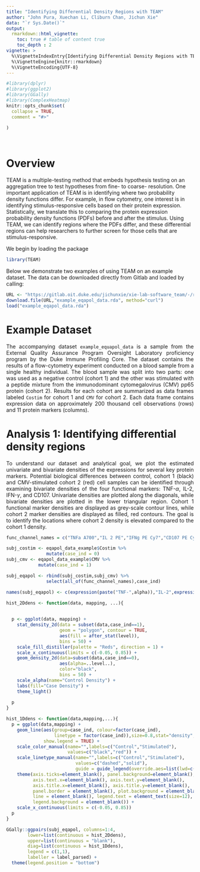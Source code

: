 ```yaml
---
title: "Identifying Differential Density Regions with TEAM"
author: "John Pura, Xuechan Li, Cliburn Chan, Jichun Xie"
data: "`r Sys.Date()`"
output: 
  rmarkdown::html_vignette:
    toc: true # table of content true
    toc_depth : 2  
vignette: >
  %\VignetteIndexEntry{Identifying Differential Density Regions with TEAM}
  %\VignetteEngine{knitr::rmarkdown}
  %\VignetteEncoding{UTF-8}
---
```


  
```r
#library(dplyr)
#library(ggplot2)
#library(GGally)
#library(ComplexHeatmap)
knitr::opts_chunk$set(
  collapse = TRUE,
  comment = "#>"
  
)
```
&nbsp;

# Overview 

<p align="justify"> 

TEAM is a multiple-testing method that embeds hypothesis testing on an aggregation tree to test hypotheses from fine- to coarse- resolution. One important application of TEAM is in identifying where two probability density functions differ. For example, in flow cytometry, one interest is in identifying stimulus-responsive cells based on their protein expression. Statistically, we translate this to comparing the protein expression probability density functions (PDFs) before and after the stimulus. Using TEAM, we can identify regions where the PDFs differ, and these differential regions can help researchers to further screen for those cells that are stimulus-responsive.
  
 </p>

We begin by loading the package

```r
library(TEAM)
```

Below we demonstrate two examples of using TEAM on an example dataset. The data can be downloaded directly from Gitlab and loaded by calling:

```r
URL <- "https://gitlab.oit.duke.edu/jichunxie/xie-lab-software_team/-/raw/main/TEAM/data/example_eqapol_data.rda"
download.file(URL,"example_eqapol_data.rda", method="curl")
load("example_eqapol_data.rda")
```

# Example Dataset

<p align="justify">
The accompanying dataset `example_equapol_data` is a sample from the External Quality Assurance Program Oversight Laboratory proficiency program by the Duke Immune Profiling Core. The dataset contains the results of a flow-cytometry experiment conducted on a blood sample from a single healthy individual. The blood sample was split into two parts: one was used as a negative control (cohort 1) and the other was stimulated with a peptide mixture from the immunodominant cytomegalovirus (CMV) pp65 protein (cohort 2). Results for each cohort are summarized as data frames labeled `Costim` for cohort 1 and `CMV` for cohort 2. Each data frame contains expression data on approximately 200 thousand cell observations (rows) and 11 protein markers (columns).
 </p>

# Analysis 1: Identifying differential density regions

<p align="justify"> To understand our dataset and analytical goal, we plot the estimated univariate and bivariate densities of the expressions for several key protein markers. Potential biological differences between control, cohort 1 (black) and CMV-stimulated cohort 2 (red) cell samples can be identified through examining bivariate densities of the four functional markers: TNF-$\alpha$, IL-2, IFN-$\gamma$, and CD107. Univariate densities are plotted along the diagonals, while bivariate densities are plotted in the lower triangular region. Cohort 1 functional marker densities are displayed as grey-scale contour lines, while cohort 2 marker densities are displayed as filled, red contours. The goal is to identify the locations where cohort 2 density is elevated compared to the cohort 1 density.
 </p>
  
```r

func_channel_names = c("TNFa A700","IL 2 PE","IFNg PE Cy7","CD107 PE Cy5")

subj_costim <- eqapol_data_example$Costim %>%
               mutate(case_ind = 0)
subj_cmv <- eqapol_data_example$CMV %>%
            mutate(case_ind = 1)

subj_eqapol <- rbind(subj_costim,subj_cmv) %>% 
               select(all_of(func_channel_names),case_ind)

names(subj_eqapol) <- c(expression(paste("TNF-",alpha)),"IL-2",expression(paste("IFN-",gamma)),"CD107","case_ind")

hist_2Ddens <- function(data, mapping, ...){
  

  p <- ggplot(data, mapping) +
    stat_density_2d(data = subset(data,case_ind==1),
                    geom = "polygon", contour = TRUE,
                    aes(fill = after_stat(level)), 
                    bins = 50) +
    scale_fill_distiller(palette = "Reds", direction = 1) +
    scale_x_continuous(limits = c(-0.05, 0.85)) +
    geom_density_2d(data=subset(data,case_ind==0),
                    aes(alpha=..level..),
                    color="black",
                    bins = 50) +
    scale_alpha(name="Control Density") +
    labs(fill="Case Density") +
    theme_light()
  
  p
}

hist_1Ddens <- function(data,mapping,...){
  p = ggplot(data,mapping) + 
    geom_line(aes(group=case_ind, colour=factor(case_ind),
                  linetype = factor(case_ind)),size=0.8,stat="density",
              show.legend = TRUE) +
    scale_color_manual(name="",labels=c("Control","Stimulated"),
                       values=c("black","red")) +
    scale_linetype_manual(name="",labels=c("Control","Stimulated"),
                          values=c("dashed","solid"),
                          guide = guide_legend(override.aes=list(lwd=c(1,1)))) +
    theme(axis.ticks=element_blank(), panel.background=element_blank(),
          axis.text.x=element_blank(), axis.text.y=element_blank(),
          axis.title.x=element_blank(), axis.title.y=element_blank(),
          panel.border = element_blank(), plot.background = element_blank(),
          line = element_blank(), legend.text = element_text(size=12),
          legend.background = element_blank()) +
    scale_x_continuous(limits = c(-0.05, 0.85)) 
  p
}

GGally::ggpairs(subj_eqapol, columns=1:4, 
        lower=list(continuous = hist_2Ddens),
        upper=list(continuous = "blank"),
        diag=list(continuous = hist_1Ddens),
        legend = c(1,1),
        labeller = label_parsed) +
  theme(legend.position = "bottom")

``` 


<!-- ## Creating a partition -->

<!-- <p align="justify"> -->

<!-- Suppose we are interested in comparing the 2D probability density defined by TNF-$\alpha$ and IFN-$\gamma$. TEAM requires the user to specify a partition on the 2D sample space defined over these markers. Here we specify a sequential partition, which is achieved by the following steps: -->
<!-- \begin{enumerate} -->
<!-- \item Pool the cohort 1 and cohort 2 observations. -->
<!-- \item Sort dimensions (markers) from largest to smallest expression variance. -->
<!-- \item Taking the first dimension (highest variance), partition into $m$ bins at the $1/m,\dots,(m-1)/m$ sample quantiles -->
<!-- \item Within each of the resulting bins from the second step, partition the pooled observations along the second dimension (marker) into $m$ bins at the $1/m,\dots,(m-1)/m$ sample quantiles -->
<!-- \end{enumerate} -->
<!-- TEAM can accommodate other user-defined partitions for univariate and bivariate analyses, as long as the partitions result in bins with approximately the same number of samples. </p> -->

<!-- ```{r,message=FALSE,warning=FALSE} -->

<!-- #Cohort 1 -->
<!-- x1 = eqapol_data_example$Costim$`TNFa A700` -->
<!-- y1 = eqapol_data_example$Costim$`IFNg PE Cy7` -->

<!-- #Cohort 2 -->
<!-- x2 = eqapol_data_example$CMV$`TNFa A700` -->
<!-- y2 = eqapol_data_example$CMV$`IFNg PE Cy7` -->

<!-- N1 = length(x1) -->
<!-- N2 = length(x2) -->

<!-- cohort1_df <- data.frame(X=x1,Y=y1) -->
<!-- cohort2_df <- data.frame(X=x2,Y=y2) -->

<!-- #Choose number of bins based on theoretically sound value -->
<!-- m = round(((N1+N2)^2/2)^(1/6)) -->

<!-- partition2D <- create_partition_info(df1=cohort1_df, -->
<!--                                      df2=cohort2_df, -->
<!--                                      m=m) -->

<!-- names(partition2D) -->

<!-- ``` -->

<!-- <p align="justify"> -->
<!-- The object `partition2D` is a list that contains `bin.df`, which contains bin-specific information, including the boundaries, the number of pooled cells, and the number of cohort 2 (stimulated) cells in each bin. -->
<!-- </p> -->


<!-- ## Run TEAM -->

<!-- ```{r,message=FALSE,warning=FALSE} -->
<!-- res <- TEAM(partition_info=partition2D, -->
<!--             L=3, -->
<!--             alpha=0.05) -->

<!-- res$S.list -->
<!-- ``` -->

<!-- <p align="justify"> -->
<!-- The object `res` is a list that contains details on the multiple-testing procedure along each layer of the aggregation tree. The indices of the bins that were identified in each layer are provided in the output. The `bin.df` data frame in `partition2D` can be used to visualize the differential density regions, as well as visualize the characteristics of the individual cells contained within those regions. -->
<!-- </p> -->

<!-- ## Visualize results -->

<!-- <p align="justify"> -->

<!-- The rejected bins (shaded rectangles) can be visualized with the original data. TEAM is able to identify the region enriched for cohort 2 cells in the top-right. It is expected that TEAM will also identify potentially spurious regions, but on average these are controlled at 5\% out of all rejected regions. -->

<!-- </p> -->

<!-- ```{r,message=FALSE,warning=FALSE,echo=FALSE,fig.width = 7, fig.asp = .62} -->

<!-- input_dat <- rbind(cohort1_df, -->
<!--                    cohort2_df) -->
<!-- input_dat$stim_ind <- rep(c(0,1),times=c(N1,N2)) -->

<!-- rect_bins <- data.frame(create.boxes2D(partition2D, -->
<!--                        xll = min(input_dat$X), -->
<!--                        xul = max(input_dat$X), -->
<!--                        yll = min(input_dat$Y), -->
<!--                        yul = max(input_dat$Y) -->
<!--                        )) -->

<!-- rect_bins_TEAM <- rect_bins[res$S.list[[3]],] -->

<!-- ggplot(subj_eqapol, -->
<!--        aes(x=X,y=Y)) + -->
<!--     stat_density_2d(data = subset(input_dat,stim_ind==1), -->
<!--                     geom = "polygon", contour = TRUE, -->
<!--                     aes(x=X,y=Y, -->
<!--                         fill = after_stat(level)), -->
<!--                     bins = 50) + -->
<!--     scale_fill_distiller(palette = "Reds", direction = 1) + -->
<!--     geom_density_2d(data=subset(input_dat,stim_ind==0), -->
<!--                     aes(x=X, -->
<!--                           y=Y, -->
<!--                         alpha=..level..), -->
<!--                     color="black", -->
<!--                     bins = 50) + -->
<!--     geom_rect(mapping=aes(xmin=lower.x,xmax=upper.x,ymin=lower.y,ymax=upper.y), -->
<!--               data = rect_bins_TEAM, -->
<!--               fill="blue", -->
<!--               color=NA, alpha=0.05,inherit.aes = FALSE) + -->
<!--     scale_alpha(name="Control \nCell Density") + -->
<!--     labs(fill="Stimulated \nCell Density", -->
<!--          x=expression(paste("TNF-",alpha)),y=expression(paste("IFN-",gamma))) + -->
<!--     theme_light() -->
<!-- ``` -->

<!-- # Analysis 2: Identifying enriched sets of functional cells -->

<!-- <p align="justify"> -->

<!-- TEAM is designed to identify differential density regions. It cannot directly tell us which cells are activated. On the other hand, we can perform additional screening to narrow down the differential density regions to enrichment sets containing activated cells. The main idea is to utilize the subspaces spanned by key protein markers. Specifically, we create subspaces based on pairwise combinations of markers, apply TEAM to these combinations, and identify differential density regions for each combination. We can then take intersections over all identified regions to define three types of enriched cell sets: monofunctional, bifunctional, and polyfunctional. 
  -->

<!-- In this example, we look at the subspaces defined by pairwise combinations of four functional markers from above: TNF-$\alpha$, IL-2, IFN-$\gamma$, and CD107. We apply TEAM to each of the six bivariate subspaces spanned by these markers. Monofunctional enriched cell sets (activated in one marker) are expected to belong to three or four of these subspaces. Bifunctional enriched cell sets (activated in two markers) are expected to belong to five out of the six subspaces. Finally, polyfunctional enriched cell sets (activated in at least three markers) are expected to belong to all six subspaces. -->

<!-- </p> -->

<!-- ## Setup the subanalyses  -->
<!-- <p align="justify"> -->

<!-- First we generate all the bivariate combinations of the four markers that will be used to specify the subanalyses. -->
<!-- </p> -->

<!-- ```{r pairwisecomb} -->
<!-- func_comb <- combn(func_channel_names,2) -->

<!-- func_comb -->
<!-- ``` -->

<!-- ## Run TEAM for each subanalysis -->

<!-- <p align="justify"> -->

<!-- Next, we run TEAM on each bivariate subspace to identify differential density regions, i.e. regions where the the CMV-stimulated cell (cohort 2) density is overexpressed compared to the control cell (cohort 1) density. The main object is `cell_list_TEAM`, which is a list of the cells in the differential density regions that were identified in each of the six subanalyses. TEAM is run to 3 layers with a target FDR of 0.05.  -->

<!-- </p> -->

<!-- ```{r,message=FALSE,warning=FALSE} -->

<!-- #Initialize output object -->
<!-- cell_list_TEAM = vector("list",ncol(func_comb)) -->

<!-- for (j in seq(ncol(func_comb))){ -->

<!--   #print(func_channel_names[j]) -->
<!--   x1 = eqapol_data_example$Costim[[func_comb[1,j]]] -->
<!--   y1 = eqapol_data_example$Costim[[func_comb[2,j]]] -->
<!--   x2 = eqapol_data_example$CMV[[func_comb[1,j]]] -->
<!--   y2 = eqapol_data_example$CMV[[func_comb[2,j]]] -->

<!--   N1 = length(x1) -->
<!--   N2 = length(x2) -->

<!--   #Choose number of bins based on theoretically sound value -->
<!--   m = round(((N1+N2)^2/2)^(1/6)) -->


<!--   cohort1_df <- data.frame(X=x1,Y=y1) -->
<!--   cohort2_df <- data.frame(X=x2,Y=y2) -->

<!--   #Create partition object -->
<!--   partition2D <- create_partition_info(df1=cohort1_df, -->
<!--                                        df2=cohort2_df, -->
<!--                                        m=m) -->

<!--   #Run TEAM to three layers -->
<!--   res <- TEAM(partition_info=partition2D, -->
<!--               L=3, -->
<!--               alpha=0.05) -->


<!--   #Label each cell based on the bin ID  -->
<!--   #This may be a little slow -->
<!--   df.all <- partition2D$dat -->
<!--   box.mats <- create.boxes2D(partition_info = partition2D,lim=1e6) -->
<!--   rownames(df.all) <- NULL -->

<!--   df.all$box.indx <- rep(NA,N1+N2) -->
<!--   for(k in seq(nrow(box.mats))){ -->
<!--     which.obs <- which((df.all$X>=box.mats[k,1] & df.all$X< box.mats[k,3]) &  -->
<!--                          (df.all$Y>=box.mats[k,2] & df.all$Y< box.mats[k,4])) -->
<!--     df.all$box.indx[which.obs] <- k -->
<!--   } -->

<!--   df2 <- subset(df.all,lab==1) -->

<!--   #Cohort 2 cell ID's discovered in each subanalysis -->
<!--   cohort2ID <- tail(seq(N1+N2),N2) -->

<!--   #Subtract off N1 to get cohort 2 IDs since cohort 1 and cohort 2 observations are stacked -->
<!--   #on top of each other internally within TEAM -->
<!--   cell_list_TEAM[[j]] = unique(c(unlist(cell_list_TEAM[[j]]), -->
<!--                                         cohort2ID[which(df2$box.indx%in%res$S.list[[3]])])) - N1 -->
<!-- } -->

<!-- ``` -->

<!-- ## Post-processing -->

<!-- <p align="justify"> -->

<!-- Several functions from the `ComplexHeatmap` package can be used to efficiently compute intersections of individual cells within rejected regions across the six subanalyses. We can then phenotype enriched cell sets accordingly, based on cell intersections between the six subanalyses.  -->

<!-- </p> -->

<!-- ```{r postproc,message=FALSE,warning=FALSE} -->

<!-- func_comb_names <- apply(func_comb,2,function(x) paste(x[1],"+",x[2])) -->

<!-- data_TEAM = list(cell_list_TEAM[[1]], -->
<!--                  cell_list_TEAM[[2]], -->
<!--                  cell_list_TEAM[[3]], -->
<!--                  cell_list_TEAM[[4]], -->
<!--                  cell_list_TEAM[[5]], -->
<!--                  cell_list_TEAM[[6]]) -->

<!-- names(data_TEAM) = func_comb_names -->

<!-- #Count the number of times each cell was included in a differential density region -->
<!-- combmat = ComplexHeatmap::make_comb_mat(data_TEAM,mode="distinct") -->

<!-- comb_deg = ComplexHeatmap::comb_degree(combmat) -->

<!-- intersect1 <- unlist(lapply(names(comb_deg[comb_deg==1]), -->
<!--                             function(x) ComplexHeatmap::extract_comb(combmat,x))) -->
<!-- intersect2 <- unlist(lapply(names(comb_deg[comb_deg==2]), -->
<!--                             function(x) ComplexHeatmap::extract_comb(combmat,x))) -->
<!-- intersect3 <- unlist(lapply(names(comb_deg[comb_deg==3]), -->
<!--                             function(x) ComplexHeatmap::extract_comb(combmat,x))) -->
<!-- intersect4 <- unlist(lapply(names(comb_deg[comb_deg==4]), -->
<!--                             function(x) ComplexHeatmap::extract_comb(combmat,x))) -->
<!-- intersect5 <- unlist(lapply(names(comb_deg[comb_deg==5]), -->
<!--                             function(x) ComplexHeatmap::extract_comb(combmat,x))) -->
<!-- intersect6 <- unlist(lapply(names(comb_deg[comb_deg==6]), -->
<!--                             function(x) ComplexHeatmap::extract_comb(combmat,x))) -->

<!-- ``` -->


<!-- ## Visualize results -->

<!-- We plotted the T cell CD3 vs. CD14-CD19 protein distributions in the form of contour plots. We randomly sampled 50,000 cells in the non-differential regions and plotted their densities in black contours. The monofunctional, bifunctional, and polyfunctional enriched-cell sets are defined above. The densities of the enriched-set cell expressions are plotted in red contours.  These plots show that CD3, a T cell co-receptor (TCR), is down-regulated as the cells become more activated.  -->

<!-- ```{r,message=FALSE,warning=FALSE,echo=FALSE,fig.width = 8, fig.asp = 0.33} -->

<!-- names(eqapol_data_example$CMV)[7:17] <- c("CD57","CD4","CD14-CD19","CD3", -->
<!--                         "CD27","TNFa", -->
<!--                         "CD8","IL-2","CD45RO", -->
<!--                         "CD107","IFNg") -->


<!-- cohort2_all_markers_df <- eqapol_data_example$CMV %>% -->
<!--   dplyr::mutate(disc_comb_label = case_when(row_number()%in%intersect1~ 1, -->
<!--                                             row_number()%in%intersect2~ 2, -->
<!--                                             row_number()%in%intersect3~ 3, -->
<!--                                             row_number()%in%intersect4~ 4, -->
<!--                                             row_number()%in%intersect5~ 5, -->
<!--                                             row_number()%in%intersect6 ~6, -->
<!--                                             TRUE ~ 0), -->
<!--                 disc_comb_label_grp2 = case_when((disc_comb_label%in%c(3,4))~1, -->
<!--                                                  (disc_comb_label==5)~2, -->
<!--                                                  (disc_comb_label==6)~3) -->
<!--   ) %>% -->
<!--   dplyr::arrange(disc_comb_label) #Sort by number of experiments -->

<!-- #Activated cells -->
<!-- cohort2_all_markers_df_act <- cohort2_all_markers_df %>% -->
<!--   subset(!is.na(disc_comb_label_grp2)) -->

<!-- #Non-activated cells -->
<!-- #Add disc_comb_label_grp2 to match labeller values -->
<!-- cohort2_all_markers_df_non_act1 <- cohort2_all_markers_df %>% -->
<!--   dplyr::filter(disc_comb_label==0) %>% -->
<!--   dplyr::mutate(disc_comb_label_grp2=1) -->

<!-- cohort2_all_markers_df_non_act2 <- cohort2_all_markers_df %>% -->
<!--   dplyr::filter(disc_comb_label==0) %>% -->
<!--   dplyr::mutate(disc_comb_label_grp2=2) -->

<!-- cohort2_all_markers_df_non_act3 <- cohort2_all_markers_df %>% -->
<!--   dplyr::filter(disc_comb_label==0) %>% -->
<!--   dplyr::mutate(disc_comb_label_grp2=3) -->

<!-- cohort2_all_markers_df_non_act <- do.call("rbind",list(cohort2_all_markers_df_non_act1, -->
<!--                                                        cohort2_all_markers_df_non_act2, -->
<!--                                                        cohort2_all_markers_df_non_act3)) -->


<!-- cohort2_all_markers_df_sub_gt0 <- subset(cohort2_all_markers_df,disc_comb_label>0) -->

<!-- #Sub-sample for faster plotting -->
<!-- set.seed(1234) -->
<!-- sample_case_indx <- sample(nrow(cohort2_all_markers_df),50000) -->

<!-- cohort2_all_markers_df_sub0_12 <- cohort2_all_markers_df[sample_case_indx,] %>% -->
<!--   dplyr::filter(disc_comb_label==0) %>% -->
<!--   dplyr::mutate(disc_comb_label_grp2=1) -->

<!-- cohort2_all_markers_df_sub0_22 <- cohort2_all_markers_df[sample_case_indx,] %>% -->
<!--   dplyr::filter(disc_comb_label==0) %>% -->
<!--   dplyr::mutate(disc_comb_label_grp2=2) -->

<!-- cohort2_all_markers_df_sub0_32 <- cohort2_all_markers_df[sample_case_indx,] %>% -->
<!--   dplyr::filter(disc_comb_label==0) %>% -->
<!--   dplyr::mutate(disc_comb_label_grp2=3) -->


<!-- cohort2_all_markers_df_sub0_2 <- do.call("rbind",list(cohort2_all_markers_df_sub0_12, -->
<!--                                             cohort2_all_markers_df_sub0_22, -->
<!--                                             cohort2_all_markers_df_sub0_32)) -->


<!-- to_string <- as_labeller(c(`1` = "Monofunctional",  -->
<!--                            `2` = "Bifunctional",  -->
<!--                            `3` = "Polyfunctional")) -->

<!-- ggplot() + -->
<!--   facet_grid(~disc_comb_label_grp2,space = "free",labeller = to_string,drop=TRUE)+ -->
<!--   stat_density_2d(data = cohort2_all_markers_df_sub_gt0[!is.na(cohort2_all_markers_df_sub_gt0$disc_comb_label_grp2),], -->
<!--                   geom = "polygon", contour = TRUE, -->
<!--                   aes(x=`CD14-CD19`,y=CD3,fill = after_stat(level)),  -->
<!--                   bins = 10) + -->
<!--   scale_fill_distiller(palette = "Reds", direction = 1) + -->
<!--   geom_density_2d(data=cohort2_all_markers_df_sub0_2, -->
<!--                   aes(x=`CD14-CD19`,y=CD3,alpha=..level..), -->
<!--                   color="black", -->
<!--                   bins = 50) + -->
<!--   scale_alpha(name="Non-enriched Set \nCell Density") + -->
<!--   labs(fill="Enriched Set \nCell Density") + -->
<!--   theme_light() + -->
<!--   guides(alpha = guide_legend(order = 1)) + -->
<!--   theme(strip.placement = "outside", -->
<!--         strip.text = element_text(size = 14,colour = "black"), -->
<!--         axis.title.x = element_text(size=14), -->
<!--         axis.title.y = element_text(size=14)) -->

<!-- ``` -->


  &nbsp;

